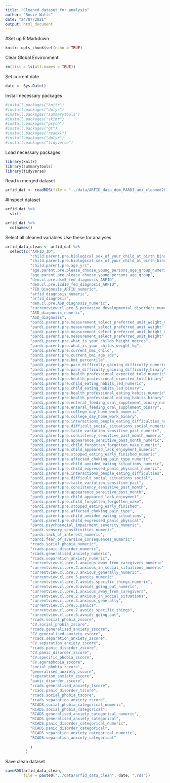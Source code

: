 ---
title: "Cleaned dataset for analysis"
author: "Rosie Watts"
date: "24/07/2021"
output: html_document
---

#Set up R Markdown

```{r setup, include=FALSE}
knitr::opts_chunk$set(echo = TRUE)
```

Clear Global Environment 
```{r clear global environment}
rm(list = ls(all.names = TRUE)) 
```

Set current date 
```{r current date}
date <- Sys.Date()
```

Install necessary packages
```{r install packages}
#install.packages("knitr")
#install.packages("dplyr")
#install.packages("summarytools")
#install.packages("skimr")
#install.packages("psych")
#install.packages("gt")
#install.packages("readxl")
#install.packages("dplyr")
#install.packages("tidyverse")

```

Load necessary packages 
```{r load packages}
library(knitr)
library(summarytools)
library(tidyverse)
```

Read in merged dataset
```{r read in merged data}
arfid_dat <- readRDS(file = "../data/ARFID_data_dem_PARDI_anx_cleaned2021-08-18.rds")
```

#Inspect dataset 
```{r structure}
arfid_dat %>% 
  str()
```

```{r column names}
arfid_dat %>% 
  colnames()
```


Select all cleaned variables
Use these for analyses
```{r clean variable dataset}
arfid_data_clean <- arfid_dat %>% 
  select(c("ARFID_ID",
           "child.parent.pre.biological_sex_of_your_child_at_birth_binary_numeric", 
           "child.parent.pre.biological_sex_of_your_child_at_birth_binary",          
           "child.parent.pre.age_yrs",                                               
           "age.parent.pre.please_choose_young_persons_age_group_numeric",           
           "age.parent.pre.please_choose_young_persons_age_group",    
           "dem.cl.pre.dsm5_fed_diagnosis_ARFID",                                    
           "dem.cl.pre.icd10_fed_diagnosis_ARFID",                                   
           "FED_Diagnosis_ARFID_numeric",                                            
           "arfid_diagnosis_numeric",                                                
           "arfid_diagnosis",                                                        
           "dem.cl.pre.ASD_diagnosis_numeric",                                       
           "currentview.cl.pre.5_pervasive_developmental_disorders_numeric",         
           "ASD_diagnosis_numeric",                                                  
           "ASD_diagnosis",                                                          
           "pardi.parent.pre.measurement_select_preferred_unit_weight_numeric",      
           "pardi.parent.pre.measurement_select_preferred_unit_weight",              
           "pardi.parent.pre.measurement_select_preferred_unit_height_numeric",      
           "pardi.parent.pre.measurement_select_preferred_unit_height",        
           "pardi.parent.pre.what_is_your_childs_height_metres",                     
           "pardi.parent.pre.what_is_your_childs_weight_kg",                         
           "pardi.parent.pre.current_bmi_child",                                     
           "pardi.parent.pre.current_bmi_age_sds",                                   
           "pardi.parent.pre.bmi_percentile",                                                
           "pardi.parent.pre.pace_difficulty_gaining_difficulty_numeric",     
           "pardi.parent.pre.pace_difficulty_gaining_difficulty_binary",             
           "pardi.parent.pre.health_professional_expected_told_numeric",      
           "pardi.parent.pre.health_professional_expected_told_binary",              
           "pardi.parent.pre.child_eating_habits_led_numeric",                
           "pardi.parent.pre.child_eating_habits_led_binary",                        
           "pardi.parent.pre.health_professional_eating_habits_numeric",      
           "pardi.parent.pre.health_professional_eating_habits_binary",              
           "pardi.parent.pre.enteral_feeding_oral_supplement_binary_numeric",  
           "pardi.parent.pre.enteral_feeding_oral_supplement_binary",                
           "pardi.parent.pre.college_day_home_work_numeric",                  
           "pardi.parent.pre.college_day_home_work_binary",                          
           "pardi.parent.pre.interactions_people_eating_difficulties_numeric",       
           "pardi.parent.pre.difficult_social_situations_social_numeric",            
           "pardi.parent.pre.taste_variation_sensitive_past_numeric",                
           "pardi.parent.pre.consistency_sensitive_past_month_numeric",              
           "pardi.parent.pre.appearance_sensitive_past_month_numeric",              
           "pardi.parent.pre.child_forgotten_forgotten_make_numeric",                
           "pardi.parent.pre.child_appeared_lack_enjoyment_numeric",                 
           "pardi.parent.pre.stopped_eating_early_finished_numeric",                 
           "pardi.parent.pre.affected_choking_pain_type_numeric",                    
           "pardi.parent.pre.child_avoided_eating_situations_numeric",               
           "pardi.parent.pre.child_expressed_panic_physical_numeric",                
           "pardi.parent.pre.interactions_people_eating_difficulties",               
           "pardi.parent.pre.difficult_social_situations_social",                    
           "pardi.parent.pre.taste_variation_sensitive_past",                        
           "pardi.parent.pre.consistency_sensitive_past_month",                      
           "pardi.parent.pre.appearance_sensitive_past_month",                       
           "pardi.parent.pre.child_appeared_lack_enjoyment",                         
           "pardi.parent.pre.child_forgotten_forgotten_make",                        
           "pardi.parent.pre.stopped_eating_early_finished",                         
           "pardi.parent.pre.affected_choking_pain_type",                            
           "pardi.parent.pre.child_avoided_eating_situations",                       
           "pardi.parent.pre.child_expressed_panic_physical",                        
           "pardi.psychosocial_impairment_severity_numeric",                         
           "pardi.sensory_sensitivities_numeric",                        
           "pardi.lack_of_interest_numeric",                                              
           "pardi.fear_of_aversive_consequences_numeric",
           "rcads.social_phobia_numeric",                                            
           "rcads.panic_disorder_numeric",                                           
           "rcads.generalised_anxiety_numeric",                                      
           "rcads.separation_anxiety_numeric",        
           "currentview.cl.pre.1.anxious_away_from_caregivers_numeric",              
           "currentview.cl.pre.2.anxious_in_social_situations_numeric",              
           "currentview.cl.pre.3.anxious_generally_numeric",                         
           "currentview.cl.pre.5.panics_numeric",                                    
           "currentview.cl.pre.7.avoids_specific_things_numeric",                    
           "currentview.cl.pre.6.avoids_going_out_numeric",   
           "currentview.cl.pre.1.anxious_away_from_caregivers",              
           "currentview.cl.pre.2.anxious_in_social_situations",              
           "currentview.cl.pre.3.anxious_generally",                         
           "currentview.cl.pre.5.panics",                                    
           "currentview.cl.pre.7.avoids_specific_things",                    
           "currentview.cl.pre.6.avoids_going_out",
           "rcads.social_phobia_zscore",
           "CV.social_phobia_zscore", 
           "rcads.generalised_anxiety_zscore", 
           "CV.generalised_anxiety_zscore", 
           "rcads.separation_anxiety_zscore",
           "CV.separation_anxiety_zscore",
           "rcads.panic_disorder_zscore",
           "CV.panic_disorder_zscore",
           "CV.specific_phobia_zscore", 
           "CV.agoraphobia_zscore", 
           "social_phobia_zscore",                                                
           "generalised_anxiety_zscore",                                            
           "separation_anxiety_zscore",                                              
           "panic_disorder_zscore", 
           "rcads.generalised_anxiety_tscore", 
           "rcads.panic_disorder_tscore", 
           "rcads.social_phobia_tscore", 
           "rcads.separation_anxiety_tscore", 
           "RCADS.social_phobia_categorical_numeric",                                             
           "RCADS.social_phobia_categorical",                                              
           "RCADS.generalised_anxiety_categorical_numeric",                                              
           "RCADS.generalised_anxiety_categorical",                                                      
           "RCADS.panic_disorder_categorical_numeric",                                               
           "RCADS.panic_disorder_categorical",                                                       
           "RCADS.separation_anxiety_categorical_numeric",                                              
           "RCADS.separation_anxiety_categorical"    
           
           )
         )
```

Save clean dataset
```{r save clean data as rds}
saveRDS(arfid_data_clean, 
        file = paste0("../data/arfid_data_clean", date, ".rds"))
```

